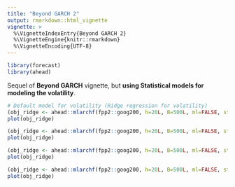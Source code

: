 ```yaml
---
title: "Beyond GARCH 2"
output: rmarkdown::html_vignette
vignette: >
  %\VignetteIndexEntry{Beyond GARCH 2}
  %\VignetteEngine{knitr::rmarkdown}
  %\VignetteEncoding{UTF-8}
---
```


```r
library(forecast)
library(ahead)
```

Sequel of **Beyond GARCH** vignette, but **using Statistical models for modeling the volatility**.


```r
# Default model for volatility (Ridge regression for volatility)
(obj_ridge <- ahead::mlarchf(fpp2::goog200, h=20L, B=500L, ml=FALSE, stat_model=forecast::thetaf))
plot(obj_ridge)
```

```r
(obj_ridge <- ahead::mlarchf(fpp2::goog200, h=20L, B=500L, ml=FALSE, stat_model=forecast::meanf))
plot(obj_ridge)
```

```r
(obj_ridge <- ahead::mlarchf(fpp2::goog200, h=20L, B=500L, ml=FALSE, stat_model=forecast::auto.arima))
plot(obj_ridge)
```


```r
(obj_ridge <- ahead::mlarchf(fpp2::goog200, h=20L, B=500L, ml=FALSE, stat_model=forecast::ets))
plot(obj_ridge)
```